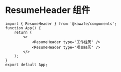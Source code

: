 
# ResumeHeader 组件

```tsx preview
import { ResumeHeader } from '@kawafe/components';
function App() {
    return (
        <>
            <ResumeHeader type="工作经历" />
            <ResumeHeader type="项目经历" />
        </>
    );
}
export default App;